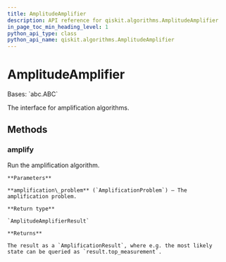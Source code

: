 ```yaml
---
title: AmplitudeAmplifier
description: API reference for qiskit.algorithms.AmplitudeAmplifier
in_page_toc_min_heading_level: 1
python_api_type: class
python_api_name: qiskit.algorithms.AmplitudeAmplifier
---
```


# AmplitudeAmplifier

<Class id="qiskit.algorithms.AmplitudeAmplifier" isDedicatedPage={true} github="https://github.com/qiskit/qiskit/tree/stable/0.20/qiskit/algorithms/amplitude_amplifiers/amplitude_amplifier.py" signature="AmplitudeAmplifier" modifiers="class">
  Bases: `abc.ABC`

  The interface for amplification algorithms.

  ## Methods

  ### amplify

  <Function id="qiskit.algorithms.AmplitudeAmplifier.amplify" signature="AmplitudeAmplifier.amplify(amplification_problem)" modifiers="abstract">
    Run the amplification algorithm.

    **Parameters**

    **amplification\_problem** (`AmplificationProblem`) – The amplification problem.

    **Return type**

    `AmplitudeAmplifierResult`

    **Returns**

    The result as a `AmplificationResult`, where e.g. the most likely state can be queried as `result.top_measurement`.
  </Function>
</Class>

